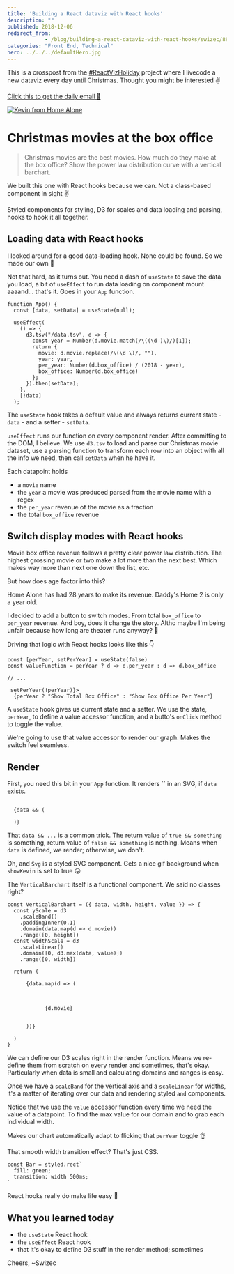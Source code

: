 ```yaml
---
title: 'Building a React dataviz with React hooks'
description: ""
published: 2018-12-06
redirect_from: 
            - /blog/building-a-react-dataviz-with-react-hooks/swizec/8801
categories: "Front End, Technical"
hero: ../../../defaultHero.jpg
---
```

This is a crosspost from the [#ReactVizHoliday](https://reactviz.holiday) project where I livecode a new dataviz every day until Christmas. Thought you might be interested ✌️





[Click this to get the daily email 💌](https://reactviz.holiday)



[![Kevin from Home Alone](./img/homealone.png)](https://reactviz.holiday/christmas-movies/)



# Christmas movies at the box office



> Christmas movies are the best movies. How much do they make at the box office? Show the power law distribution curve with a vertical barchart.



We built this one with React hooks because we can. Not a class-based component in sight ✌️



Styled components for styling, D3 for scales and data loading and parsing, hooks to hook it all together.



## Loading data with React hooks



I looked around for a good data-loading hook. None could be found. So we made our own 💪



Not that hard, as it turns out. You need a dash of `useState` to save the data you load, a bit of `useEffect` to run data loading on component mount aaaand… that's it. Goes in your `App` function.



```
function App() {
  const [data, setData] = useState(null);

  useEffect(
    () => {
      d3.tsv("/data.tsv", d => {
        const year = Number(d.movie.match(/\((\d )\)/)[1]);
        return {
          movie: d.movie.replace(/\(\d \)/, ""),
          year: year,
          per_year: Number(d.box_office) / (2018 - year),
          box_office: Number(d.box_office)
        };
      }).then(setData);
    },
    [!data]
  );
```



The `useState` hook takes a default value and always returns current state - `data` - and a setter - `setData`.



`useEffect` runs our function on every component render. After committing to the DOM, I believe. We use `d3.tsv` to load and parse our Christmas movie dataset, use a parsing function to transform each row into an object with all the info we need, then call `setData` when he have it.



Each datapoint holds



- a `movie` name
- the `year` a movie was produced parsed from the movie name with a regex
- the `per_year` revenue of the movie as a fraction
- the total `box_office` revenue



## Switch display modes with React hooks



Movie box office revenue follows a pretty clear power law distribution. The highest grossing movie or two make a lot more than the next best. Which makes way more than next one down the list, etc.



But how does age factor into this?



Home Alone has had 28 years to make its revenue. Daddy's Home 2 is only a year old.



I decided to add a button to switch modes. From total `box_office` to `per_year` revenue. And boy, does it change the story. Altho maybe I'm being unfair because how long are theater runs anyway? 🤔



Driving that logic with React hooks looks like this 👇



```
const [perYear, setPerYear] = useState(false)
const valueFunction = perYear ? d => d.per_year : d => d.box_office

// ...

 setPerYear(!perYear)}>
  {perYear ? "Show Total Box Office" : "Show Box Office Per Year"}
```



A `useState` hook gives us current state and a setter. We use the state, `perYear`, to define a value accessor function, and a butto's `onClick` method to toggle the value.



We're going to use that value accessor to render our graph. Makes the switch feel seamless.



## Render



First, you need this bit in your `App` function. It renders `` in an SVG, if `data` exists.



```

  {data && (
    
  )}
```



That `data && ...` is a common trick. The return value of `true && something` is something, return value of `false && something` is nothing. Means when `data` is defined, we render; otherwise, we don't.



Oh, and `Svg` is a styled SVG component. Gets a nice gif background when `showKevin` is set to true 😛



The `VerticalBarchart` itself is a functional component. We said no classes right?



```
const VerticalBarchart = ({ data, width, height, value }) => {
  const yScale = d3
    .scaleBand()
    .paddingInner(0.1)
    .domain(data.map(d => d.movie))
    .range([0, height])
  const widthScale = d3
    .scaleLinear()
    .domain([0, d3.max(data, value)])
    .range([0, width])

  return (
    
      {data.map(d => (
        
          
          
            {d.movie}
          
        
      ))}
    
  )
}
```



We can define our D3 scales right in the render function. Means we re-define them from scratch on every render and sometimes, that's okay. Particularly when data is small and calculating domains and ranges is easy.



Once we have a `scaleBand` for the vertical axis and a `scaleLinear` for widths, it's a matter of iterating over our data and rendering styled `` and `` components.



Notice that we use the `value` accessor function every time we need the value of a datapoint. To find the max value for our domain and to grab each individual width.



Makes our chart automatically adapt to flicking that `perYear` toggle 👌





That smooth width transition effect? That's just CSS.



```
const Bar = styled.rect`
  fill: green;
  transition: width 500ms;
`
```



React hooks really do make life easy 🎣



## What you learned today



- the `useState` React hook
- the `useEffect` React hook
- that it's okay to define D3 stuff in the render method; sometimes



Cheers, ~Swizec